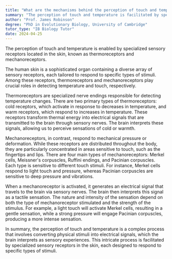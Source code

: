 ```yaml
---
title: "What are the mechanisms behind the perception of touch and temperature?"
summary: "The perception of touch and temperature is facilitated by specialised sensory receptors in the skin called thermoreceptors and mechanoreceptors."
author: "Prof. James Robinson"
degree: "PhD in Evolutionary Biology, University of Cambridge"
tutor_type: "IB Biology Tutor"
date: 2024-04-25
---
```


The perception of touch and temperature is enabled by specialized sensory receptors located in the skin, known as thermoreceptors and mechanoreceptors.

The human skin is a sophisticated organ containing a diverse array of sensory receptors, each tailored to respond to specific types of stimuli. Among these receptors, thermoreceptors and mechanoreceptors play crucial roles in detecting temperature and touch, respectively.

Thermoreceptors are specialized nerve endings responsible for detecting temperature changes. There are two primary types of thermoreceptors: cold receptors, which activate in response to decreases in temperature, and warm receptors, which respond to increases in temperature. These receptors transform thermal energy into electrical signals that are transmitted to the brain through sensory nerves. The brain interprets these signals, allowing us to perceive sensations of cold or warmth.

Mechanoreceptors, in contrast, respond to mechanical pressure or deformation. While these receptors are distributed throughout the body, they are particularly concentrated in areas sensitive to touch, such as the fingertips and lips. There are four main types of mechanoreceptors: Merkel cells, Meissner's corpuscles, Ruffini endings, and Pacinian corpuscles. Each type is sensitive to different touch stimuli. For instance, Merkel cells respond to light touch and pressure, whereas Pacinian corpuscles are sensitive to deep pressure and vibrations.

When a mechanoreceptor is activated, it generates an electrical signal that travels to the brain via sensory nerves. The brain then interprets this signal as a tactile sensation. The nature and intensity of the sensation depend on both the type of mechanoreceptor stimulated and the strength of the stimulus. For example, a light touch will activate Merkel cells, resulting in a gentle sensation, while a strong pressure will engage Pacinian corpuscles, producing a more intense sensation.

In summary, the perception of touch and temperature is a complex process that involves converting physical stimuli into electrical signals, which the brain interprets as sensory experiences. This intricate process is facilitated by specialized sensory receptors in the skin, each designed to respond to specific types of stimuli.
    